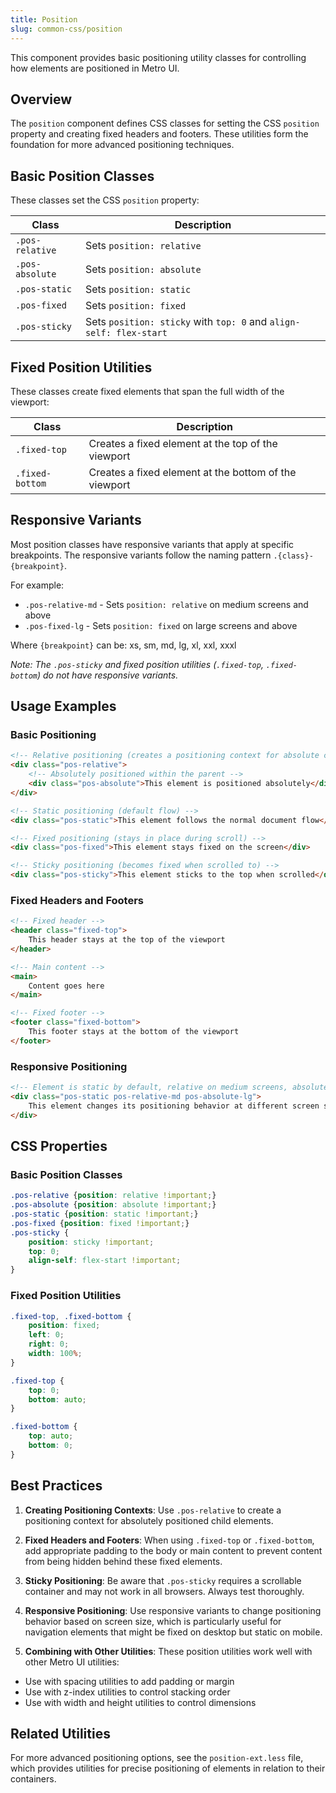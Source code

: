 ```yaml
---
title: Position
slug: common-css/position
---
```


This component provides basic positioning utility classes for controlling how elements are positioned in Metro UI.

## Overview

The `position` component defines CSS classes for setting the CSS `position` property and creating fixed headers and footers. These utilities form the foundation for more advanced positioning techniques.

## Basic Position Classes

These classes set the CSS `position` property:

| Class | Description |
|-------|-------------|
| `.pos-relative` | Sets `position: relative` |
| `.pos-absolute` | Sets `position: absolute` |
| `.pos-static` | Sets `position: static` |
| `.pos-fixed` | Sets `position: fixed` |
| `.pos-sticky` | Sets `position: sticky` with `top: 0` and `align-self: flex-start` |

## Fixed Position Utilities

These classes create fixed elements that span the full width of the viewport:

| Class | Description |
|-------|-------------|
| `.fixed-top` | Creates a fixed element at the top of the viewport |
| `.fixed-bottom` | Creates a fixed element at the bottom of the viewport |

## Responsive Variants

Most position classes have responsive variants that apply at specific breakpoints. The responsive variants follow the naming pattern `.{class}-{breakpoint}`.

For example:
- `.pos-relative-md` - Sets `position: relative` on medium screens and above
- `.pos-fixed-lg` - Sets `position: fixed` on large screens and above

Where `{breakpoint}` can be: xs, sm, md, lg, xl, xxl, xxxl

*Note: The `.pos-sticky` and fixed position utilities (`.fixed-top`, `.fixed-bottom`) do not have responsive variants.*

## Usage Examples

### Basic Positioning

```html
<!-- Relative positioning (creates a positioning context for absolute children) -->
<div class="pos-relative">
    <!-- Absolutely positioned within the parent -->
    <div class="pos-absolute">This element is positioned absolutely</div>
</div>

<!-- Static positioning (default flow) -->
<div class="pos-static">This element follows the normal document flow</div>

<!-- Fixed positioning (stays in place during scroll) -->
<div class="pos-fixed">This element stays fixed on the screen</div>

<!-- Sticky positioning (becomes fixed when scrolled to) -->
<div class="pos-sticky">This element sticks to the top when scrolled</div>
```

### Fixed Headers and Footers

```html
<!-- Fixed header -->
<header class="fixed-top">
    This header stays at the top of the viewport
</header>

<!-- Main content -->
<main>
    Content goes here
</main>

<!-- Fixed footer -->
<footer class="fixed-bottom">
    This footer stays at the bottom of the viewport
</footer>
```

### Responsive Positioning

```html
<!-- Element is static by default, relative on medium screens, absolute on large screens -->
<div class="pos-static pos-relative-md pos-absolute-lg">
    This element changes its positioning behavior at different screen sizes
</div>
```

## CSS Properties

### Basic Position Classes

```css
.pos-relative {position: relative !important;}
.pos-absolute {position: absolute !important;}
.pos-static {position: static !important;}
.pos-fixed {position: fixed !important;}
.pos-sticky {
    position: sticky !important;
    top: 0;
    align-self: flex-start !important;
}
```

### Fixed Position Utilities

```css
.fixed-top, .fixed-bottom {
    position: fixed;
    left: 0;
    right: 0;
    width: 100%;
}

.fixed-top {
    top: 0;
    bottom: auto;
}

.fixed-bottom {
    top: auto;
    bottom: 0;
}
```

## Best Practices

1. **Creating Positioning Contexts**: Use `.pos-relative` to create a positioning context for absolutely positioned child elements.

2. **Fixed Headers and Footers**: When using `.fixed-top` or `.fixed-bottom`, add appropriate padding to the body or main content to prevent content from being hidden behind these fixed elements.

3. **Sticky Positioning**: Be aware that `.pos-sticky` requires a scrollable container and may not work in all browsers. Always test thoroughly.

4. **Responsive Positioning**: Use responsive variants to change positioning behavior based on screen size, which is particularly useful for navigation elements that might be fixed on desktop but static on mobile.

5. **Combining with Other Utilities**: These position utilities work well with other Metro UI utilities:
- Use with spacing utilities to add padding or margin
- Use with z-index utilities to control stacking order
- Use with width and height utilities to control dimensions

## Related Utilities

For more advanced positioning options, see the `position-ext.less` file, which provides utilities for precise positioning of elements in relation to their containers.